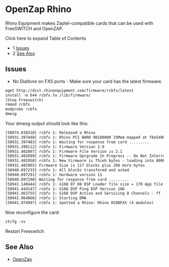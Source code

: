 
# OpenZap Rhino 

 

Rhino Equipment makes Zaptel-compatible cards that can be used with FreeSWITCH and OpenZAP.

Click here to expand Table of Contents

* 1 [Issues](#issues)
* 2 [See Also](#see-also)

## Issues

* No Dialtone on FXS ports - Make sure your card has the latest firmware.

```xml
wget http://dist.rhinoequipment.com/firmware/rcbfx/latest
install -m 644 rcbfx.fw /lib/firmware/
(Stop Freeswitch)
rmmod rcbfx
modprobe rcbfx
dmesg
```

Your dmesg output should look like this:

```xml
[50874.038310] rcbfx 1: Released a Rhino
[50931.397440] rcbfx 1: Rhino PCI BAR0 90100000 IOMem mapped at f8a54000
[50931.397483] rcbfx 1: Waiting for response from card ......... 
[50931.398112] rcbfx 1: Firmware Version 2.0
[50931.402887] rcbfx 1: Firmware File Version is 2.1
[50931.402899] rcbfx 1: Firmware Uprgrade In Progress -- Do Not Interrupt!!
[50931.402958] rcbfx 1: New Firmware is 75ceh bytes - loading into 800h to 7dceh
[50931.402965] Firmware Size is 117 blocks plus 206 more bytes
[50940.697233] rcbfx 1: All blocks transfered and acked
[50940.697291] rcbfx 1: Hardware version 11
[50940.697298] Waiting for response from card ......... 
[50941.140444] rcbfx 1: G168 07 08 DSP Loader file size = 170 App file size = 48414
[50941.444147] rcbfx 1: G168 DSP Ping DSP Version 106
[50941.963755] rcbfx 1: G168 DSP Active and Servicing 8 Channels - ff
[50941.964066] rcbfx 1: Starting DMA
[50941.974997] rcbfx 1: Spotted a Rhino: Rhino RCB8FXX (4 modules)
```

Now reconfigure the card:

```xml
ztcfg -vv
```

Restart Freeswitch

## See Also

* [OpenZap](./index.mdx#--)


